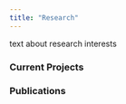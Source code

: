 ---
title: "Research"
---

text about research interests

### Current Projects

### Publications